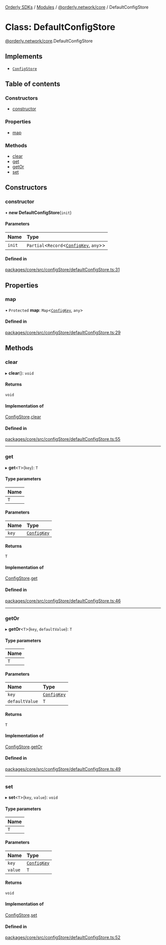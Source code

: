 [Orderly SDKs](./../README) / [Modules](./../modules) / [@orderly.network/core](./../modules/orderly_network_core) / DefaultConfigStore

# Class: DefaultConfigStore

[@orderly.network/core](./../modules/orderly_network_core).DefaultConfigStore

## Implements

- [`ConfigStore`](./../interfaces/orderly_network_core.ConfigStore)

## Table of contents

### Constructors

- [constructor](./orderly_network_core.DefaultConfigStore#constructor)

### Properties

- [map](./orderly_network_core.DefaultConfigStore#map)

### Methods

- [clear](./orderly_network_core.DefaultConfigStore#clear)
- [get](./orderly_network_core.DefaultConfigStore#get)
- [getOr](./orderly_network_core.DefaultConfigStore#getor)
- [set](./orderly_network_core.DefaultConfigStore#set)

## Constructors

### constructor

• **new DefaultConfigStore**(`init`)

#### Parameters

| Name | Type |
| :------ | :------ |
| `init` | `Partial`\<`Record`\<[`ConfigKey`](./../modules/orderly_network_core#configkey), `any`\>\> |

#### Defined in

[packages/core/src/configStore/defaultConfigStore.ts:31](./https://gitlab.com/orderlynetwork/orderly-fe/orderly-web/-/blob/3f38d838/packages/core/src/configStore/defaultConfigStore.ts#L31)

## Properties

### map

• `Protected` **map**: `Map`\<[`ConfigKey`](./../modules/orderly_network_core#configkey), `any`\>

#### Defined in

[packages/core/src/configStore/defaultConfigStore.ts:29](./https://gitlab.com/orderlynetwork/orderly-fe/orderly-web/-/blob/3f38d838/packages/core/src/configStore/defaultConfigStore.ts#L29)

## Methods

### clear

▸ **clear**(): `void`

#### Returns

`void`

#### Implementation of

[ConfigStore](./../interfaces/orderly_network_core.ConfigStore).[clear](./../interfaces/orderly_network_core.ConfigStore#clear)

#### Defined in

[packages/core/src/configStore/defaultConfigStore.ts:55](./https://gitlab.com/orderlynetwork/orderly-fe/orderly-web/-/blob/3f38d838/packages/core/src/configStore/defaultConfigStore.ts#L55)

___

### get

▸ **get**\<`T`\>(`key`): `T`

#### Type parameters

| Name |
| :------ |
| `T` |

#### Parameters

| Name | Type |
| :------ | :------ |
| `key` | [`ConfigKey`](./../modules/orderly_network_core#configkey) |

#### Returns

`T`

#### Implementation of

[ConfigStore](./../interfaces/orderly_network_core.ConfigStore).[get](./../interfaces/orderly_network_core.ConfigStore#get)

#### Defined in

[packages/core/src/configStore/defaultConfigStore.ts:46](./https://gitlab.com/orderlynetwork/orderly-fe/orderly-web/-/blob/3f38d838/packages/core/src/configStore/defaultConfigStore.ts#L46)

___

### getOr

▸ **getOr**\<`T`\>(`key`, `defaultValue`): `T`

#### Type parameters

| Name |
| :------ |
| `T` |

#### Parameters

| Name | Type |
| :------ | :------ |
| `key` | [`ConfigKey`](./../modules/orderly_network_core#configkey) |
| `defaultValue` | `T` |

#### Returns

`T`

#### Implementation of

[ConfigStore](./../interfaces/orderly_network_core.ConfigStore).[getOr](./../interfaces/orderly_network_core.ConfigStore#getor)

#### Defined in

[packages/core/src/configStore/defaultConfigStore.ts:49](./https://gitlab.com/orderlynetwork/orderly-fe/orderly-web/-/blob/3f38d838/packages/core/src/configStore/defaultConfigStore.ts#L49)

___

### set

▸ **set**\<`T`\>(`key`, `value`): `void`

#### Type parameters

| Name |
| :------ |
| `T` |

#### Parameters

| Name | Type |
| :------ | :------ |
| `key` | [`ConfigKey`](./../modules/orderly_network_core#configkey) |
| `value` | `T` |

#### Returns

`void`

#### Implementation of

[ConfigStore](./../interfaces/orderly_network_core.ConfigStore).[set](./../interfaces/orderly_network_core.ConfigStore#set)

#### Defined in

[packages/core/src/configStore/defaultConfigStore.ts:52](./https://gitlab.com/orderlynetwork/orderly-fe/orderly-web/-/blob/3f38d838/packages/core/src/configStore/defaultConfigStore.ts#L52)
